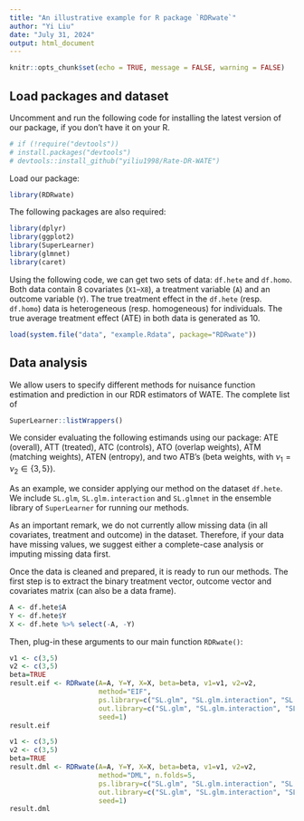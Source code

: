 ```yaml
---
title: "An illustrative example for R package `RDRwate`"
author: "Yi Liu"
date: "July 31, 2024"
output: html_document
---
```


```r
knitr::opts_chunk$set(echo = TRUE, message = FALSE, warning = FALSE)
```

## Load packages and dataset

Uncomment and run the following code for installing the latest version of our package, if you don't have it on your R. 

```r
# if (!require("devtools"))
# install.packages("devtools")
# devtools::install_github("yiliu1998/Rate-DR-WATE")
```

Load our package: 

```r
library(RDRwate)
```

The following packages are also required:

```r
library(dplyr)
library(ggplot2)
library(SuperLearner)
library(glmnet)
library(caret)
```

Using the following code, we can get two sets of data: `df.hete` and `df.homo`. Both data contain 8 covariates (`X1`--`X8`), a treatment variable (`A`) and an outcome variable (`Y`). The true treatment effect in the `df.hete` (resp. `df.homo`) data is heterogeneous (resp. homogeneous) for individuals. The true average treatment effect (ATE) in both data is generated as 10. 

```r
load(system.file("data", "example.Rdata", package="RDRwate"))
```

## Data analysis

We allow users to specify different methods for nuisance function estimation and prediction in our RDR estimators of WATE. The complete list of 

```r
SuperLearner::listWrappers()
```

We consider evaluating the following estimands using our package: ATE (overall), ATT (treated), ATC (controls), ATO (overlap weights), ATM (matching weights), ATEN (entropy), and two ATB's (beta weights, with $\nu_1=\nu_2\in\{3,5\}$). 

As an example, we consider applying our method on the dataset `df.hete`. We include `SL.glm`, `SL.glm.interaction` and `SL.glmnet` in the ensemble library of `SuperLearner` for running our methods. 

As an important remark, we do not currently allow missing data (in all covariates, treatment and outcome) in the dataset. Therefore, if your data have missing values, we suggest either a complete-case analysis or imputing missing data first. 

Once the data is cleaned and prepared, it is ready to run our methods. The first step is to extract the binary treatment vector, outcome vector and covariates matrix (can also be a data frame). 

```r
A <- df.hete$A
Y <- df.hete$Y
X <- df.hete %>% select(-A, -Y)
```

Then, plug-in these arguments to our main function `RDRwate()`: 

```r
v1 <- c(3,5)
v2 <- c(3,5)
beta=TRUE
result.eif <- RDRwate(A=A, Y=Y, X=X, beta=beta, v1=v1, v2=v2,
                      method="EIF", 
                      ps.library=c("SL.glm", "SL.glm.interaction", "SL.glmnet"),
                      out.library=c("SL.glm", "SL.glm.interaction", "SL.glmnet"),
                      seed=1)
result.eif
```

```r
v1 <- c(3,5)
v2 <- c(3,5)
beta=TRUE
result.dml <- RDRwate(A=A, Y=Y, X=X, beta=beta, v1=v1, v2=v2,
                      method="DML", n.folds=5,
                      ps.library=c("SL.glm", "SL.glm.interaction", "SL.glmnet"),
                      out.library=c("SL.glm", "SL.glm.interaction", "SL.glmnet"),
                      seed=1)
result.dml
```

